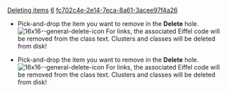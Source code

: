 [[Property:title|Deleting items]]
[[Property:weight|6]]
[[Property:uuid|fc702c4e-2e14-7eca-8a61-3acee97f4a26]]
* Pick-and-drop the item you want to remove in the '''Delete''' hole.  [[Image:16x16--general-delete-icon]]  For links, the associated Eiffel code will be removed from the class text. Clusters and classes will be deleted from disk! 

{{warning|An action that deletes one or more files or directories cannot be undone! }}


{{tip|Turn on '''Automatic backups'''. EiffelStudio will make a copy of each class file every time a compilation is done. }}


{{seealso|<br/>
[[Removing items from a view|Removing items from the view only]] }}


* Pick-and-drop the item you want to remove in the '''Delete''' hole.  [[Image:16x16--general-delete-icon]]  For links, the associated Eiffel code will be removed from the class text. Clusters and classes will be deleted from disk! 

{{warning|An action that deletes one or more files or directories cannot be undone! }}


{{tip|Turn on '''Automatic backups'''. EiffelStudio will make a copy of each class file every time a compilation is done. }}


{{seealso|<br/>
[[Removing items from a view|Removing items from the view only]] }}




